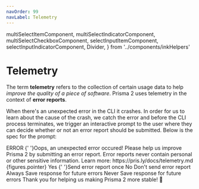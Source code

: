 ```yaml
---
navOrder: 99
navLabel: Telemetry
---
```


  multiSelectItemComponent,
  multiSelectIndicatorComponent,
  multiSelectCheckboxComponent,
  selectInputItemComponent,
  selectInputIndicatorComponent,
  Divider,
} from '../components/inkHelpers'

# Telemetry

The term **telemetry** refers to the collection of certain usage data to help _improve the quality of a piece of software_. Prisma 2 uses telemetry in the context of **error reports**.

When there's an unexpected error in the CLI it crashes. In order for us to learn about the cause of the crash, we catch the error and before the CLI process terminates, we trigger an interactive prompt to the user where they can decide whether or not an error report should be submitted. Below is the spec for the prompt:

<Terminal>
  <Box marginLeft={2} marginBottom={1}>
    <Color flexDirection="column" bgKeyword="red">
      <Text bold> ERROR </Text>
    </Color>
    <Color red>
      {'  '}Oops, an unexpected error occured!
    </Color>
  </Box>
  <Box marginLeft={2} flexDirection="column" marginBottom={1}>
    <Text bold>Please help us improve Prisma 2 by submitting an error report.</Text>
    <Text bold>Error reports never contain personal or other sensitive information.</Text>
    <Color dim>Learn more: https://pris.ly/docs/telemetry.md</Color>
  </Box>
  <BorderBox
    title={chalk.bold('Submit error report')}
    marginBottom={1}
    flexDirection="column"
  >
    <Box width={100}>
      <Box width={10}>
         <Color cyan><Text bold>{figures.pointer} Yes</Text></Color>
      </Box>
      <Color dim>{'  '}Send error report once</Color>
      <Box flexGrow={1}></Box>
    </Box>
    <Box width={100}>
      <Box width={10} marginLeft={2}>
        <Text>No</Text>
      </Box>
      <Color dim>Don't send error report</Color>
      <Box flexGrow={1}></Box>
    </Box>
        <Box width={100}>
      <Box width={10} marginLeft={2}>
        <Text>Always</Text>
      </Box>
      <Color dim>Save response for future errors</Color>
      <Box flexGrow={1}></Box>
    </Box>
    <Box width={100}>
      <Box width={10} marginLeft={2}>
        <Text>Never</Text>
      </Box>
      <Color dim>Save response for future errors</Color>
      <Box flexGrow={1}></Box>
    </Box>
  </BorderBox>
  <Box marginLeft={2} flexDirection="column" marginBottom={1}>
    <Text bold>Thank you for helping us making Prisma 2 more stable! 🙏</Text>
  </Box>
</Terminal>
